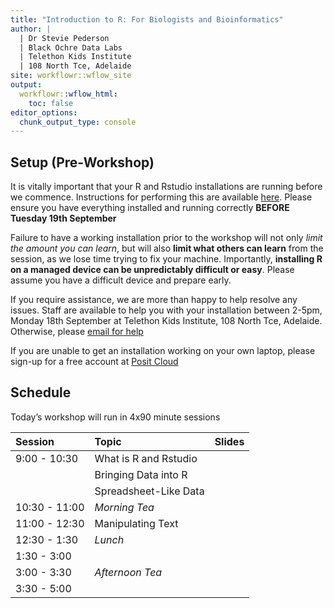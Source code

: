 ```yaml
---
title: "Introduction to R: For Biologists and Bioinformatics"
author: |
  | Dr Stevie Pederson
  | Black Ochre Data Labs
  | Telethon Kids Institute
  | 108 North Tce, Adelaide
site: workflowr::wflow_site
output:
  workflowr::wflow_html:
    toc: false
editor_options:
  chunk_output_type: console
---
```


## Setup (Pre-Workshop)

It is vitally important that your R and Rstudio installations are running before we commence.
Instructions for performing this are available [here]().
Please ensure you have everything installed and running correctly **BEFORE Tuesday 19th September**

Failure to have a working installation prior to the workshop will not only *limit the amount you can learn*, but will also **limit what others can learn** from the session, as we lose time trying to fix your machine.
Importantly, **installing R on a managed device can be unpredictably difficult or easy**.
Please assume you have a difficult device and prepare early.

If you require assistance, we are more than happy to help resolve any issues.
Staff are available to help you with your installation between 2-5pm, Monday 18th September at Telethon Kids Institute, 108 North Tce, Adelaide.
Otherwise, please [email for help](mailto:stephen.pederson@telethonkids.org.au)

If you are unable to get an installation working on your own laptop, please sign-up for a free account at [Posit Cloud](https://posit.cloud/)

## Schedule

Today's workshop will run in 4x90 minute sessions

| Session | Topic | Slides |
|:------- |:----- |:------ |
| 9:00 - 10:30  | What is R and Rstudio | |
|               | Bringing Data into R  | |
|               | Spreadsheet-Like Data | |
| 10:30 - 11:00 | *Morning Tea*         | |
| 11:00 - 12:30 | Manipulating Text     | |
| 12:30 - 1:30  | *Lunch*               | |
| 1:30 - 3:00   |                       | |
| 3:00 - 3:30   | *Afternoon Tea*       | |
| 3:30 - 5:00   |                       | |